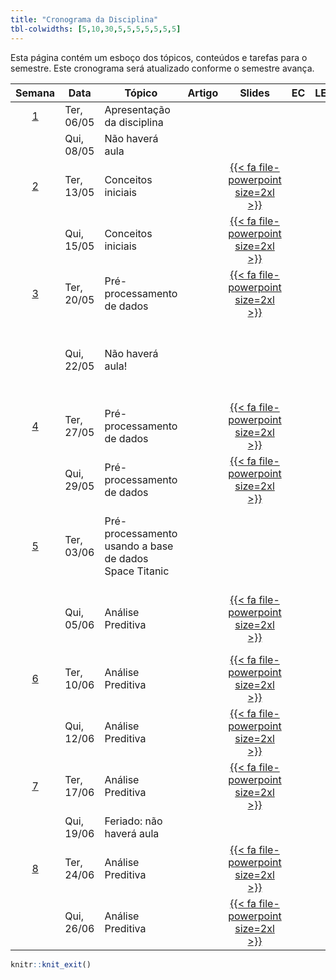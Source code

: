 ```yaml
---
title: "Cronograma da Disciplina"
tbl-colwidths: [5,10,30,5,5,5,5,5,5,5]
---
```


Esta página contém um esboço dos tópicos, conteúdos e tarefas para o semestre. Este cronograma será atualizado conforme o semestre avança.

<!-- https://fontawesome.com/search?o=r&m=free -->
<!-- https://jpswalsh.github.io/academicons/ -->


<!-- [{{< fa file-pdf size=2xl >}}](/weeks/week-1.html#prepare){aria-label="Week 1 summary"}  |  [️](/slides/lec-1.html "Lecture slides"){aria-label="Lecture 1 slides"}  |       [{{< fa laptop-file size=2xl >}}](/ae/ae-0-movies.html "Application exercise"){aria-label="Application Exercise 0 instructions"} -->

<!-- {{< fa brands r-project size=2xl >}}  -  scripts -->
<!-- {{< fa file-powerpoint size=2xl >}}   -  slides -->
<!-- {{< fa laptop-file size=2xl >}}  -  estudo de caso -->
<!-- {{< fa file-pdf size=2xl >}}  -  artigo -->
<!-- {{< fa table size=2xl >}}  -  tabelas estatisticas -->
<!-- {{< fa file-lines size=2xl >}}  -  exercicios -->
<!-- {{< fa folder size=2xl >}}  -  material complementar -->
<!-- {{< fa list-check size=2xl >}}  -  projeto -->


::: column-screen-inset-right
| Semana | Data | Tópico | Artigo | Slides |EC |LE |Script  | MC | Projeto |
|:------:|--------|--------|:------:|:------:|:------:|:------:|:------:|:------:|:------:|
|  [1](programacao/semana-1.html)  | Ter, 06/05 | Apresentação da disciplina |  |  |  |  | | 
|  | Qui, 08/05 | Não haverá aula | |  | | | | | |
|  [2](programacao/semana-2.html)  | Ter, 13/05 | Conceitos iniciais | | [{{< fa file-powerpoint size=2xl >}}](/aulas/Conceitos%20iniciais/conceitos_iniciais.html "Conceitos iniciais"){aria-label="Conceitos iniciais"} | | | | | | 
|  | Qui, 15/05 | Conceitos iniciais | | [{{< fa file-powerpoint size=2xl >}}](/aulas/Conceitos%20iniciais/conceitos_iniciais.html#/importância-da-definição-dos-objetivos "Conceitos iniciais"){aria-label="Conceitos iniciais"} | | | | | | 
|  [3](programacao/semana-3.html)  | Ter, 20/05 | Pré-processamento de dados | | [{{< fa file-powerpoint size=2xl >}}](/aulas/Pre_processamento/pre_processamento.html#/processo-de-preparação-da-base-de-dados "Pré-processamento"){aria-label="Pré-processamento"} | | | | | | 
|                           | Qui, 22/05 | Não haverá aula! |  |   | |  |   [{{< fa brands r-project size=2xl >}}](analise_dados/data_science.html "Script análise de dados"){aria-label="Script análise de dados"} ||
|  [4](programacao/semana-4.html)  | Ter, 27/05 | Pré-processamento de dados | | [{{< fa file-powerpoint size=2xl >}}](/aulas/Pre_processamento/pre_processamento.html#/tratamento-de-valores-inconsistentes "Tratamento de valores inconsistentes"){aria-label="Tratamento de valores inconsistentes"} | | | | | | 
|                           | Qui, 29/05 | Pré-processamento de dados |  | [{{< fa file-powerpoint size=2xl >}}](/aulas/Pre_processamento/pre_processamento.html#/transformação-de-dados "Transformação de dados"){aria-label="Transformação de dados"}  | |  |   ||
|  [5](programacao/semana-5.html)  | Ter, 03/06 | Pré-processamento usando a base de dados Space Titanic | |  | | |[{{< fa brands r-project size=2xl >}}](/analise_dados/space_titanic.html "Script análise de dados"){aria-label="Script análise de dados"} |[{{< fa folder size=2xl >}}](/material_complementar/tidymodels.html "Desvendando o pacote tidymodels"){aria-label="Desvendando o pacote tidymodels"} | | 
|                           | Qui, 05/06 | Análise Preditiva |  | [{{< fa file-powerpoint size=2xl >}}](/aulas/Analise_preditiva/preditiva.html "Análise preditiva"){aria-label="Análise preditiva"}  | |  |   ||[{{< fa list-check size=2xl >}}](/projeto/projeto_avaliativo.html "Projeto: fase 1 e fase 2"){aria-label="Projeto: fase 1 e fase 2"}
|  [6](programacao/semana-6.html)  | Ter, 10/06 | Análise Preditiva | | [{{< fa file-powerpoint size=2xl >}}](/aulas/Analise_preditiva/preditiva.html#/métricas-derivadas-da-matriz-de-confusão "Métricas de avaliação"){aria-label="Métricas de avaliação"} | | | |[{{< fa folder size=2xl >}}](/material_complementar/desbalanceamento.html "Desbalanceamento de Classes"){aria-label="Desbalanceamento de Classes"} | | 
|                           | Qui, 12/06 | Análise Preditiva |  | [{{< fa file-powerpoint size=2xl >}}](/aulas/Analise_preditiva/preditiva.html#/trade-off-bias-variância "Trade-off Bias-Variância"){aria-label="Trade-off Bias-Variância"}  | |  |   ||
|  [7](programacao/semana-7.html)  | Ter, 17/06 | Análise Preditiva | | [{{< fa file-powerpoint size=2xl >}}](/aulas/Analise_preditiva/preditiva.html#/algoritmo-naive-bayes "Algoritmo Naive Bayes"){aria-label="Algoritmo Naive Bayes"} | | | |[{{< fa folder size=2xl >}}](/material_complementar/vazamento.html "Vazamento de dados"){aria-label="Vazamento de dados"} | | 
|                           | Qui, 19/06 | Feriado: não  haverá aula |  | | |  |   ||
|  [8](programacao/semana-8.html)  | Ter, 24/06 | Análise Preditiva | | [{{< fa file-powerpoint size=2xl >}}](/aulas/Analise_preditiva/preditiva.html#/random-forests "Algoritmo Random Forests"){aria-label="Algoritmo Random Forests"} | | | | | | 
|                           | Qui, 26/06 | Análise Preditiva | | [{{< fa file-powerpoint size=2xl >}}](/aulas/Analise_preditiva/preditiva.html#/random-forests "Algoritmo Random Forests"){aria-label="Algoritmo Random Forests"} | | | | | | 
:::

```r
knitr::knit_exit()
```


